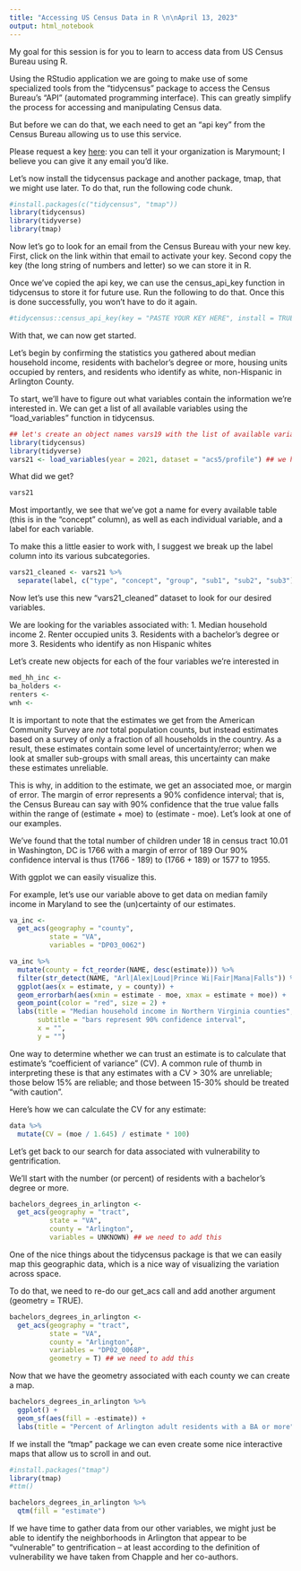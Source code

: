 ```yaml
---
title: "Accessing US Census Data in R \n\nApril 13, 2023"
output: html_notebook
---
```


My goal for this session is for you to learn to access data from US Census Bureau using R. 

Using the RStudio application we are going to make use of some specialized tools from the "tidycensus" package to access the Census Bureau's "API" (automated programming interface). This can greatly simplify the process for accessing and manipulating Census data. 

But before we can do that, we each need to get an "api key" from the Census Bureau allowing us to use this service.  

Please request a key [here](https://api.census.gov/data/key_signup.html): you can tell it your organization is Marymount; I believe you can give it any email you'd like. 

Let's now install the tidycensus package and another package, tmap, that we might use later.  To do that, run the following code chunk.

```r
#install.packages(c("tidycensus", "tmap"))
library(tidycensus)
library(tidyverse)
library(tmap)
```

Now let's go to look for an email from the Census Bureau with your new key. First, click on the link within that email to activate your key. Second copy the key (the long string of numbers and letter) so we can store it in R.

Once we've copied the api key, we can use the census_api_key function in tidycensus to store it for future use.  Run the following to do that. Once this is done successfully, you won't have to do it again.  

```r
#tidycensus::census_api_key(key = "PASTE YOUR KEY HERE", install = TRUE)
```

With that, we can now get started.

Let's begin by confirming the statistics you gathered about median household income, residents with bachelor's degree or more, housing units occupied by renters, and residents who identify as white, non-Hispanic in Arlington County.  

To start, we'll have to figure out what variables contain the information we're interested in.  We can get a list of all available variables using the "load_variables" function in tidycensus.

```r
## let's create an object names vars19 with the list of available variables
library(tidycensus)
library(tidyverse)
vars21 <- load_variables(year = 2021, dataset = "acs5/profile") ## we have to tell it the year and dataet we're interested in

```

What did we get?

```r
vars21
```

Most importantly, we see that we've got a name for every available table (this is in the "concept" column), as well as each individual variable, and a label for each variable.

To make this a little easier to work with, I suggest we break up the label column into its various subcategories.

```r
vars21_cleaned <- vars21 %>% 
  separate(label, c("type", "concept", "group", "sub1", "sub2", "sub3"), sep = "!!") 

```

Now let's use this new "vars21_cleaned" dataset to look for our desired variables.  

We are looking for the variables associated with: 
1. Median household income
2. Renter occupied units
3. Residents with a bachelor's degree or more
3. Residents who identify as non Hispanic whites

Let's create new objects for each of the four variables we're interested in

```r
med_hh_inc <- 
ba_holders <- 
renters <- 
wnh <- 
```

It is important to note that the estimates we get from the American Community Survey are *not* total population counts, but instead estimates based on a survey of only a fraction of all households in the country.  As a result, these estimates contain some level of uncertainty/error; when we look at smaller sub-groups with small areas, this uncertainty can make these estimates unreliable.  

This is why, in addition to the estimate, we get an associated moe, or margin of error. The margin of error represents a 90% confidence interval; that is, the Census Bureau can say with 90% confidence that the true value falls within the range of (estimate + moe) to (estimate - moe).  Let's look at one of our examples.  

We've found that the total number of children under 18 in census tract 10.01 in Washington, DC is 1766 with a margin of error of 189  Our 90% confidence interval is thus (1766 - 189) to (1766 + 189) or 1577 to 1955.

With ggplot we can easily visualize this.

For example, let's use our variable above to get data on median family income in Maryland to see the (un)certainty of our estimates.

```r
va_inc <- 
  get_acs(geography = "county",
          state = "VA",
          variables = "DP03_0062")

va_inc %>% 
  mutate(county = fct_reorder(NAME, desc(estimate))) %>% 
  filter(str_detect(NAME, "Arl|Alex|Loud|Prince Wi|Fair|Mana|Falls")) %>% 
  ggplot(aes(x = estimate, y = county)) +
  geom_errorbarh(aes(xmin = estimate - moe, xmax = estimate + moe)) +
  geom_point(color = "red", size = 2) +
  labs(title = "Median household income in Northern Virginia counties",
       subtitle = "bars represent 90% confidence interval",
       x = "",
       y = "")
```

One way to determine whether we can trust an estimate is to calculate that estimate's "coefficient of variance" (CV). A common rule of thumb in interpreting these is that any estimates with a CV > 30% are unreliable; those below 15% are reliable; and those between 15-30% should be treated "with caution".  

Here's how we can calculate the CV for any estimate:  

```r
data %>% 
  mutate(CV = (moe / 1.645) / estimate * 100)

```

Let's get back to our search for data associated with vulnerability to gentrification. 

We'll start with the number (or percent) of residents with a bachelor's degree or more.

```r

bachelors_degrees_in_arlington <- 
  get_acs(geography = "tract",
          state = "VA",
          county = "Arlington",
          variables = UNKNOWN) ## we need to add this

```

One of the nice things about the tidycensus package is that we can easily map this geographic data, which is a nice way of visualizing the variation across space.  

To do that, we need to re-do our get_acs call and add another argument (geometry = TRUE).

```r
bachelors_degrees_in_arlington <- 
  get_acs(geography = "tract",
          state = "VA",
          county = "Arlington",
          variables = "DP02_0068P",
          geometry = T) ## we need to add this
```
Now that we have the geometry associated with each county we can create a map.

```r
bachelors_degrees_in_arlington %>% 
  ggplot() +
  geom_sf(aes(fill = -estimate)) +
  labs(title = "Percent of Arlington adult residents with a BA or more")
```

If we install the "tmap" package we can even create some nice interactive maps that allow us to scroll in and out.  
```r
#install.packages("tmap")
library(tmap)
#ttm()

bachelors_degrees_in_arlington %>% 
  qtm(fill = "estimate")
```

If we have time to gather data from our other variables, we might just be able to identify the neighborhoods in Arlington that appear to be "vulnerable" to gentrification -- at least according to the definition of vulnerability we have taken from Chapple and her co-authors.